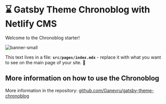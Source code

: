 # ⌛ Gatsby Theme Chronoblog with Netlify CMS

Welcome to the Chronoblog starter!

![banner-small](./banner-small.png)

This text lives in a file: **`src/pages/index.mdx`** - replace it with what you want to see on the main page of your site. 🧐

## More information on how to use the Chronoblog

More information in the repository: [github.com/Ganevru/gatsby-theme-chronoblog](https://github.com/Ganevru/gatsby-theme-chronoblog)

<FeedSearch />
<Tags showAllTagsButton={false} />
<FeedItems />
